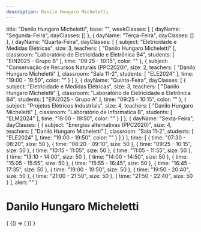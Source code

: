 ```yaml
---
description: Danilo Hungaro Micheletti
---
```

  title: "Danilo Hungaro Micheletti",
  base: "",
  weekClasses: [
    {
      dayName: "Segunda-Feira",
      dayClasses: []
    },
    {
      dayName: "Terça-Feira",
      dayClasses: []
    },
    {
      dayName: "Quarta-Feira",
      dayClasses: [
        {
          subject: "Eletricidade e Medidas Elétricas",
          size: 3,
          teachers: [
            "Danilo Hungaro Micheletti"
          ],
          classroom: "Laboratório de Eletricidade e Eletrônica B4",
          students: [
            "EIN2025 - Grupo B"
          ],
          time: "09:25 - 10:15",
          color: ""
        },
        {
          subject: "Conservação de Recursos Naturais (PPC2020)",
          size: 2,
          teachers: [
            "Danilo Hungaro Micheletti"
          ],
          classroom: "Sala 11-2",
          students: [
            "ELE2024"
          ],
          time: "19:00 - 19:50",
          color: ""
        }
      ]
    },
    {
      dayName: "Quinta-Feira",
      dayClasses: [
        {
          subject: "Eletricidade e Medidas Elétricas",
          size: 3,
          teachers: [
            "Danilo Hungaro Micheletti"
          ],
          classroom: "Laboratório de Eletricidade e Eletrônica B4",
          students: [
            "EIN2025 - Grupo A"
          ],
          time: "09:25 - 10:15",
          color: ""
        },
        {
          subject: "Projetos Elétricos Industriais",
          size: 4,
          teachers: [
            "Danilo Hungaro Micheletti"
          ],
          classroom: "Laboratório de Informatica B",
          students: [
            "ELM2024"
          ],
          time: "19:00 - 19:50",
          color: ""
        }
      ]
    },
    {
      dayName: "Sexta-Feira",
      dayClasses: [
        {
          subject: "Energias alternativas (PPC2020)",
          size: 4,
          teachers: [
            "Danilo Hungaro Micheletti"
          ],
          classroom: "Sala 11-2",
          students: [
            "ELE2024"
          ],
          time: "19:00 - 19:50",
          color: ""
        }
      ]
    }
  ],
  time: [
    {
      time: "07:30 - 08:20",
      size: 50
    },
    {
      time: "08:20 - 09:10",
      size: 50
    },
    {
      time: "09:25 - 10:15",
      size: 50
    },
    {
      time: "10:15 - 11:05",
      size: 50
    },
    {
      time: "11:05 - 11:55",
      size: 50
    },
    {
      time: "13:10 - 14:00",
      size: 50
    },
    {
      time: "14:00 - 14:50",
      size: 50
    },
    {
      time: "15:05 - 15:55",
      size: 50
    },
    {
      time: "15:55 - 16:45",
      size: 50
    },
    {
      time: "16:45 - 17:35",
      size: 50
    },
    {
      time: "19:00 - 19:50",
      size: 50
    },
    {
      time: "19:50 - 20:40",
      size: 50
    },
    {
      time: "21:00 - 21:50",
      size: 50
    },
    {
      time: "21:50 - 22:40",
      size: 50
    }
  ],
  alert: ""
}

# Danilo Hungaro Micheletti

<div>
  {
    <BrowserOnly>
      {() => (
        <Grid
          title={data.title}
          weekClasses={data.weekClasses}
          time={data.time}
        />
      )}
    </BrowserOnly>
  }
</div>

